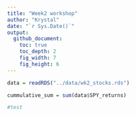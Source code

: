 ```yaml
---
title: "Week2 workshop"
author: "Krystal"
date: "`r Sys.Date()`"
output: 
  github_document:
    toc: true
    toc_depth: 2
    fig_width: 7
    fig_height: 6
---
```


```r
data = readRDS("../data/wk2_stocks.rds")

cummulative_sum = sum(data$SPY_returns)

#test
```